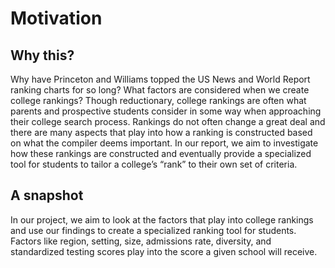# Motivation

## Why this?

Why have Princeton and Williams topped the US News and World Report ranking charts for so long? What factors are considered when we create college rankings? Though reductionary, college rankings are often what parents and prospective students consider in some way when approaching their college search process. Rankings do not often change a great deal and there are many aspects that play into how a ranking is constructed based on what the compiler deems important. In our report, we aim to investigate how these rankings are constructed and eventually provide a specialized tool for students to tailor a college’s “rank” to their own set of criteria.


## A snapshot

In our project, we aim to look at the factors that play into college rankings and use our findings to create a specialized ranking tool for students. Factors like region, setting, size, admissions rate, diversity, and standardized testing scores play into the score a given school will receive.
